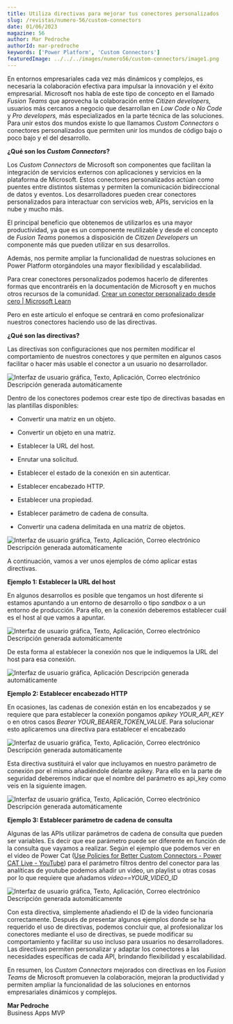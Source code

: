 ---
title: Utiliza directivas para mejorar tus conectores personalizados
slug: /revistas/numero-56/custom-connectors
date: 01/06/2023
magazine: 56
author: Mar Pedroche
authorId: mar-predroche
keywords: ['Power Platform', 'Custom Connectors']
featuredImage: ../../../images/numero56/custom-connectors/image1.png
---


En entornos empresariales cada vez más dinámicos y complejos, es
necesaria la colaboración efectiva para impulsar la innovación y el
éxito empresarial. Microsoft nos habla de este tipo de concepto en el
llamado *Fusion Teams* que aprovecha la colaboración entre *Citizen
developers,* usuarios más cercanos a negocio que desarrollan en *Low
Code* o *No Code* y *Pro developers,* más especializados en la parte
técnica de las soluciones. Para unir estos dos mundos existe lo que
llamamos *Custom Connectors* o conectores personalizados que permiten
unir los mundos de código bajo o poco bajo y el del desarrollo.

**¿Qué son los *Custom Connectors*?**

Los *Custom Connectors* de Microsoft son componentes que facilitan la
integración de servicios externos con aplicaciones y servicios en la
plataforma de Microsoft. Estos conectores personalizados actúan como
puentes entre distintos sistemas y permiten la comunicación
bidireccional de datos y eventos. Los desarrolladores pueden crear
conectores personalizados para interactuar con servicios web, APIs,
servicios en la nube y mucho más.

El principal beneficio que obtenemos de utilizarlos es una mayor
productividad, ya que es un componente reutilizable y desde el concepto
de *Fusion Teams* ponemos a disposición de *Citizen Developers* un
componente más que pueden utilizar en sus desarrollos.

Además, nos permite ampliar la funcionalidad de nuestras soluciones en
Power Platform otorgándoles una mayor flexibilidad y escalabilidad.

Para crear conectores personalizados podemos hacerlo de diferentes
formas que encontraréis en la documentación de Microsoft y en muchos
otros recursos de la comunidad. [Crear un conector personalizado desde
cero | Microsoft
Learn](https://learn.microsoft.com/es-es/connectors/custom-connectors/define-blank?WT.mc_id=DX-MVP-5004708)

Pero en este artículo el enfoque se centrará en como profesionalizar
nuestros conectores haciendo uso de las directivas.

**¿Qué son las directivas?**

Las directivas son configuraciones que nos permiten modificar el
comportamiento de nuestros conectores y que permiten en algunos casos
facilitar o hacer más usable el conector a un usuario no desarrollador.

![Interfaz de usuario gráfica, Texto, Aplicación, Correo electrónico
Descripción generada
automáticamente](../../../images/numero56/custom-connectors/image1.png)

Dentro de los conectores podemos crear este tipo de directivas basadas
en las plantillas disponibles:

-   Convertir una matriz en un objeto.

-   Convertir un objeto en una matriz.

-   Establecer la URL del host.

-   Enrutar una solicitud.

-   Establecer el estado de la conexión en sin autenticar.

-   Establecer encabezado HTTP.

-   Establecer una propiedad.

-   Establecer parámetro de cadena de consulta.

-   Convertir una cadena delimitada en una matriz de objetos.

![Interfaz de usuario gráfica, Texto, Aplicación, Correo electrónico
Descripción generada
automáticamente](../../../images/numero56/custom-connectors/image2.png)

A continuación, vamos a ver unos ejemplos de cómo aplicar estas
directivas.

**Ejemplo 1: Establecer la URL del host**

En algunos desarrollos es posible que tengamos un host diferente si
estamos apuntando a un entorno de desarrollo o tipo *sandbox* o a un
entorno de producción. Para ello, en la conexión deberemos establecer
cuál es el host al que vamos a apuntar.

![Interfaz de usuario gráfica, Texto, Aplicación, Correo electrónico
Descripción generada
automáticamente](../../../images/numero56/custom-connectors/image3.png)

De esta forma al establecer la conexión nos que le indiquemos la URL del
host para esa conexión.

![Interfaz de usuario gráfica, Aplicación Descripción generada
automáticamente](../../../images/numero56/custom-connectors/image4.png)

**Ejemplo 2: Establecer encabezado HTTP**

En ocasiones, las cadenas de conexión están en los encabezados y se
requiere que para establecer la conexión pongamos *apikey YOUR_API_KEY*
o en otros casos *Bearer YOUR_BEARER_TOKEN_VALUE*. Para solucionar esto
aplicaremos una directiva para establecer el encabezado

![Interfaz de usuario gráfica, Texto, Aplicación, Correo electrónico
Descripción generada
automáticamente](../../../images/numero56/custom-connectors/image5.png)

Esta directiva sustituirá el valor que incluyamos en nuestro parámetro
de conexión por el mismo añadiéndole delante apikey. Para ello en la
parte de seguridad deberemos indicar que el nombre del parámetro es
api_key como veis en la siguiente imagen.

![Interfaz de usuario gráfica, Texto, Aplicación, Correo electrónico
Descripción generada
automáticamente](../../../images/numero56/custom-connectors/image6.png)

**Ejemplo 3: Establecer parámetro de cadena de consulta**

Algunas de las APIs utilizar parámetros de cadena de consulta que pueden
ser variables. Es decir que ese parámetro puede ser diferente en función
de la consulta que vayamos a realizar. Según el ejemplo que podemos ver
en el video de Power Cat ([Use Policies for Better Custom Connectors -
Power CAT Live - YouTube](https://www.youtube.com/watch?v=RMX7dPXHBS4))
para el parámetro filtros dentro del conector para las analíticas de
youtube podemos añadir un video, un playlist u otras cosas por lo que
requiere que añadamos *video==YOUR_VIDEO_ID*

![Interfaz de usuario gráfica, Texto, Aplicación, Correo electrónico
Descripción generada
automáticamente](../../../images/numero56/custom-connectors/image7.png)

Con esta directiva, simplemente añadiendo el ID de la video funcionaria
correctamente. Después de presentar algunos ejemplos donde se ha
requerido el uso de directivas, podemos concluir que, al profesionalizar
los conectores mediante el uso de directivas, se puede modificar su
comportamiento y facilitar su uso incluso para usuarios no
desarrolladores. Las directivas permiten personalizar y adaptar los
conectores a las necesidades específicas de cada API, brindando
flexibilidad y escalabilidad.

En resumen, los *Custom Connectors* mejorados con directivas en los
*Fusion Teams* de Microsoft promueven la colaboración, mejoran la
productividad y permiten ampliar la funcionalidad de las soluciones en
entornos empresariales dinámicos y complejos.

**Mar Pedroche** <br />
Business Apps MVP

